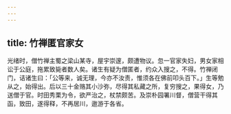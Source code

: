 ```yaml
---
---
---
```

title: 竹禅匿官家女
---



光绪时，僧竹禅主蜀之梁山某寺，屋宇崇邃，颇遭物议。忽一官家失妇，男女家相讼于公庭，拖累致毙者数人矣。诸生有疑为僧匿者，约众入搜之，不得。竹禅闭门，诘诸生曰：「公等来，诚无理，今亦不汝责，惟须各在佛前叩头百下。」生等勉从之，始得出。后以三十金赂其小沙弥，尽得其私藏之所，复穷搜之，果得女，乃送僧于官。时田秀栗为令，欲严治之，杖禁颇苦。及崇朴园署川督，僧营干得其函，致田，遂得释，不再居川，遨游于各省。